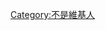 {{Userbox
|border-c = #000000
|border-s = 1
|id-c     = #FFFFFF
|id-s     = 
|id-fc    = #000000
|info-c   = #FF9900
|info-s   = 9
|info-fc  = #FFFFFF
|id       = 維基你妹
|info     = 這個用戶無法認同[[維基百科]]的其他[[Wikipedia:維基人|维基人]]，亦不想與之為伍。
}}
[[Category:不是維基人]]